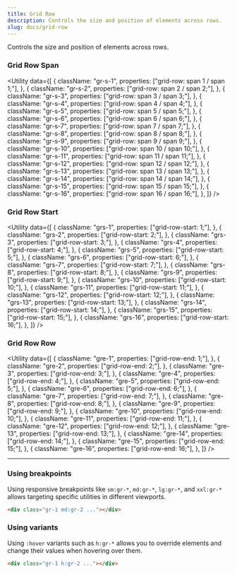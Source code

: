 ```yaml
---
title: Grid Row
description: Controls the size and position of elements across rows.
slug: docs/grid-row
---
```


Controls the size and position of elements across rows.

### Grid Row Span

<Utility
  data={[
    {
      className: "gr-s-1",
      properties: ["grid-row: span 1 / span 1;"],
    },
    {
      className: "gr-s-2",
      properties: ["grid-row: span 2 / span 2;"],
    },
    {
      className: "gr-s-3",
      properties: ["grid-row: span 3 / span 3;"],
    },
    {
      className: "gr-s-4",
      properties: ["grid-row: span 4 / span 4;"],
    },
    {
      className: "gr-s-5",
      properties: ["grid-row: span 5 / span 5;"],
    },
    {
      className: "gr-s-6",
      properties: ["grid-row: span 6 / span 6;"],
    },
    {
      className: "gr-s-7",
      properties: ["grid-row: span 7 / span 7;"],
    },
    {
      className: "gr-s-8",
      properties: ["grid-row: span 8 / span 8;"],
    },
    {
      className: "gr-s-9",
      properties: ["grid-row: span 9 / span 9;"],
    },
    {
      className: "gr-s-10",
      properties: ["grid-row: span 10 / span 10;"],
    },
    {
      className: "gr-s-11",
      properties: ["grid-row: span 11 / span 11;"],
    },
    {
      className: "gr-s-12",
      properties: ["grid-row: span 12 / span 12;"],
    },
    {
      className: "gr-s-13",
      properties: ["grid-row: span 13 / span 13;"],
    },
    {
      className: "gr-s-14",
      properties: ["grid-row: span 14 / span 14;"],
    },
    {
      className: "gr-s-15",
      properties: ["grid-row: span 15 / span 15;"],
    },
    {
      className: "gr-s-16",
      properties: ["grid-row: span 16 / span 16;"],
    },
  ]}
/>

### Grid Row Start

<Utility
  data={[
    {
      className: "grs-1",
      properties: ["grid-row-start: 1;"],
    },
    {
      className: "grs-2",
      properties: ["grid-row-start: 2;"],
    },
    {
      className: "grs-3",
      properties: ["grid-row-start: 3;"],
    },
    {
      className: "grs-4",
      properties: ["grid-row-start: 4;"],
    },
    {
      className: "grs-5",
      properties: ["grid-row-start: 5;"],
    },
    {
      className: "grs-6",
      properties: ["grid-row-start: 6;"],
    },
    {
      className: "grs-7",
      properties: ["grid-row-start: 7;"],
    },
    {
      className: "grs-8",
      properties: ["grid-row-start: 8;"],
    },
    {
      className: "grs-9",
      properties: ["grid-row-start: 9;"],
    },
    {
      className: "grs-10",
      properties: ["grid-row-start: 10;"],
    },
    {
      className: "grs-11",
      properties: ["grid-row-start: 11;"],
    },
    {
      className: "grs-12",
      properties: ["grid-row-start: 12;"],
    },
    {
      className: "grs-13",
      properties: ["grid-row-start: 13;"],
    },
    {
      className: "grs-14",
      properties: ["grid-row-start: 14;"],
    },
    {
      className: "grs-15",
      properties: ["grid-row-start: 15;"],
    },
    {
      className: "grs-16",
      properties: ["grid-row-start: 16;"],
    },
  ]}
/>

### Grid Row Row

<Utility
  data={[
    {
      className: "gre-1",
      properties: ["grid-row-end: 1;"],
    },
    {
      className: "gre-2",
      properties: ["grid-row-end: 2;"],
    },
    {
      className: "gre-3",
      properties: ["grid-row-end: 3;"],
    },
    {
      className: "gre-4",
      properties: ["grid-row-end: 4;"],
    },
    {
      className: "gre-5",
      properties: ["grid-row-end: 5;"],
    },
    {
      className: "gre-6",
      properties: ["grid-row-end: 6;"],
    },
    {
      className: "gre-7",
      properties: ["grid-row-end: 7;"],
    },
    {
      className: "gre-8",
      properties: ["grid-row-end: 8;"],
    },
    {
      className: "gre-9",
      properties: ["grid-row-end: 9;"],
    },
    {
      className: "gre-10",
      properties: ["grid-row-end: 10;"],
    },
    {
      className: "gre-11",
      properties: ["grid-row-end: 11;"],
    },
    {
      className: "gre-12",
      properties: ["grid-row-end: 12;"],
    },
    {
      className: "gre-13",
      properties: ["grid-row-end: 13;"],
    },
    {
      className: "gre-14",
      properties: ["grid-row-end: 14;"],
    },
    {
      className: "gre-15",
      properties: ["grid-row-end: 15;"],
    },
    {
      className: "gre-16",
      properties: ["grid-row-end: 16;"],
    },
  ]}
/>

---

### Using breakpoints

Using responsive breakpoints like `sm:gr-*`, `md:gr-*`, `lg:gr-*`, and `xxl:gr-*` allows targeting specific utilities in different viewports.

```html "md:gr-2"
<div class="gr-1 md:gr-2 ..."></div>
```

### Using variants

Using `:hover` variants such as `h:gr-*` allows you to override elements and change their values when hovering over them.

```html "h:gr-2"
<div class="gr-1 h:gr-2 ..."></div>
```
